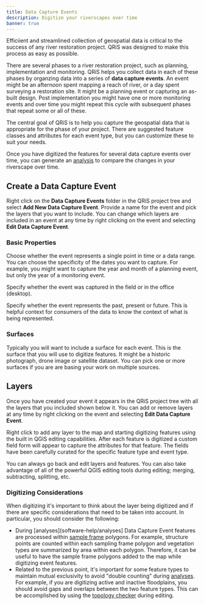 ```yaml
---
title: Data Capture Events
description: Digitize your riverscapes over time
banner: true
---
```


Efficiient and streamlined collection of geospatial data is critical to the success of any river restoration project. QRiS was designed to make this process as easy as possible. 

There are several phases to a river restoration project, such as planning, implementation and monitoring. QRiS helps you collect data in each of these phases by organzing data into a series of **data capture events**. An event might be an afternoon spent mapping a reach of river, or a day spent surveying a restoration site. It might be a planning event or capturing an as-built design. Post implementation you might have one or more monitoring events and over time you might repeat this cycle with subsequent phases that repeat some or all of these.

The central goal of QRiS is to help you capture the geospatial data that is appropriate for the phase of your project. There are suggested feature classes and attributes for each event type, but you can customize these to suit your needs.

Once you have digitized the features for several data capture events over time, you can generate an [analysis](/software-help/analyses) to compare the changes in your riverscape over time.

## Create a Data Capture Event

Right click on the **Data Capture Events** folder in the QRiS project tree and select **Add New Data Capture Event**. Provide a name for the event and pick the layers that you want to include. You can change which layers are included in an event at any time by right clicking on the event and selecting **Edit Data Capture Event**.

### Basic Properties

Choose whether the event represents a single point in time or a data range. You can choose the specificity of the dates you want to capture. For example, you might want to capture the year and month of a planning event, but only the year of a monitoring event. 

Specify whether the event was captured in the field or in the office (desktop).

Specify whether the event represents the past, present or future. This is helpful context for consumers of the data to know the context of what is being represented.

### Surfaces

Typically you will want to include a surface for each event. This is the surface that you will use to digitize features. It might be a historic photograph, drone image or satellite dataset. You can pick one or more surfaces if you are are basing your work on multiple sources.

## Layers

Once you have created your event it appears in the QRiS project tree with all the layers that you included shown below it. You can add or remove layers at any time by right clicking on the event and selecting **Edit Data Capture Event**.

Right click to add any layer to the map and starting digitizing features using the built in QGIS editing capabilities. After each feature is digitized a custom field form will appear to capture the attributes for that feature. The fields have been carefully curated for the specific feature type and event type.

You can always go back and edit layers and features. You can also take advantage of all of the powerful QGIS editing tools during editing; merging, subtracting, splitting, etc.

### Digitizing Considerations

When digitizing it's important to think about the  layer being digitized and if there are specific considerations that need to be taken into account. In particular, you should consider the following:

- During [analyses](software-help/analyses] Data Capture Event features are processed within [sample frame](../sample-frames) polygons. For example, structure points are counted within each sampling frame polygon and vegetation types are summarized by area within each polygon. Therefore, it can be useful to have the sample frame polygons added to the map while digitizing event features.
- Related to the previous point, it's important for some feature types to maintain mutual exclusivity to avoid "double counting" during [analyses](../analyses). For example, if you are digitizing active and inactive floodplains, you should avoid gaps and overlaps between the two feature types. This can be accomplished by using the [topology checker](https://docs.qgis.org/3.16/en/docs/user_manual/working_with_vector/editing_geometry_attributes.html#topology-checker) during editing.
